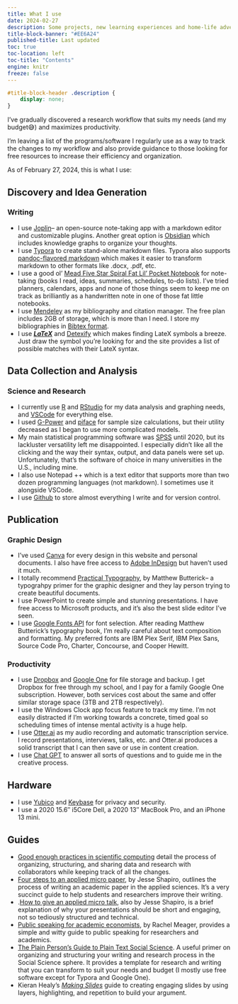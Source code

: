 ```yaml
---
title: What I use
date: 2024-02-27
description: Some projects, new learning experiences and home-life adventures
title-block-banner: "#EE6A24"
published-title: Last updated
toc: true
toc-location: left
toc-title: "Contents"
engine: knitr
freeze: false
---
```


```css
#title-block-header .description {
    display: none;
}
```

I've gradually discovered a research workflow that suits my needs (and my budget😅) and maximizes productivity.

I'm leaving a list of the programs/software I regularly use as a way to track the changes to my workflow and also provide guidance to those looking for free resources to increase their efficiency and organization.

As of February 27, 2024, this is what I use:

## Discovery and Idea Generation

### Writing

-   I use [Joplin](https://joplinapp.org/)– an open-source note-taking app with a markdown editor and customizable plugins. Another great option is [Obsidian](https://www.marclittlemore.com/beginners-guide-note-taking-obsidian/) which includes knowledge graphs to organize your thoughts.
-   I use [Typora](https://homepage.divms.uiowa.edu/~rlenth/Power/index.html) to create stand-alone markdown files. Typora also supports [pandoc-flavored markdown](https://pandoc.org/index.html) which makes it easier to transform markdown to other formats like .docx, .pdf, etc.
-   I use a good ol' [Mead Five Star Spiral Fat Lil' Pocket Notebook](https://www.fivestarbuiltstrong.com/p/multipacks/fat-lil-wirebound-notebook-college-ruled-6-pack-38027/) for note-taking (books I read, ideas, summaries, schedules, to-do lists). I've tried planners, calendars, apps and none of those things seem to keep me on track as brilliantly as a handwritten note in one of those fat little notebooks.
-   I use [Mendeley](https://www.mendeley.com/search/) as my bibliography and citation manager. The free plan includes 2GB of storage, which is more than I need. I store my bibliographies in [Bibtex format](https://www.bibtex.org/).
-   I use [***LaTeX***](https://www.latex-project.org/) and [Detexify](https://detexify.kirelabs.org/classify.html) which makes finding LateX symbols a breeze. Just draw the symbol you're looking for and the site provides a list of possible matches with their LateX syntax.

## Data Collection and Analysis

### Science and Research

-   I currently use [R](https://www.r-project.org/) and [RStudio](https://www.rstudio.com/) for my data analysis and graphing needs, and [VSCode](https://code.visualstudio.com/) for everything else.
-   I used [G-Power](https://www.psychologie.hhu.de/arbeitsgruppen/allgemeine-psychologie-und-arbeitspsychologie/gpower) and [piface](https://homepage.divms.uiowa.edu/~rlenth/Power/index.html) for sample size calculations, but their utility decreased as I began to use more complicated models.
-   My main statistical programming software was [SPSS](https://studentdiscounts.com/?gad_source=1&gclid=CjwKCAiAivGuBhBEEiwAWiFmYQw5XZfX_CVYuuY1zt8nJZsSbSLOtD9sRVQbcqyBNEUejnnA1-3OVBoCLVgQAvD_BwE) until 2020, but its lackluster versatility left me disappointed. I especially didn't like all the clicking and the way their syntax, output, and data panels were set up. Unfortunately, that's the software of choice in many universities in the U.S., including mine.
-   I also use Notepad ++ which is a text editor that supports more than two dozen programming languages (not markdown). I sometimes use it alongside VSCode.
-   I use [Github](https://github.com/) to store almost everything I write and for version control.

## Publication

### Graphic Design

-   I've used [Canva](https://www.canva.com/) for every design in this website and personal documents. I also have free access to [Adobe InDesign](https://www.adobe.com/) but haven't used it much.
-   I totally recommend [Practical Typography](https://practicaltypography.com/), by Matthew Butterick– a typograhpy primer for the graphic designer and they lay person trying to create beautiful documents.
-   I use PowerPoint to create simple and stunning presentations. I have free access to Microsoft products, and it's also the best slide editor I've seen.
-   I use [Google Fonts API](https://fonts.google.com/) for font selection. After reading Matthew Butterick's typography book, I'm really careful about text composition and formatting. My preferred fonts are IBM Plex Serif, IBM Plex Sans, Source Code Pro, Charter, Concourse, and Cooper Hewitt.

### Productivity

-   I use [Dropbox](https://www.dropbox.com/) and [Google One](https://one.google.com/overview/) for file storage and backup. I get Dropbox for free through my school, and I pay for a family Google One subscription. However, both services cost about the same and offer similar storage space (3TB and 2TB respectively).
-   I use the Windows Clock app focus feature to track my time. I'm not easily distracted if I'm working towards a concrete, timed goal so scheduling times of intense mental activity is a huge help.
-   I use [Otter.ai](https://otter.ai/home) as my audio recording and automatic transcription service. I record presentations, interviews, talks, etc. and Otter.ai produces a solid transcript that I can then save or use in content creation.
-   I use [Chat GPT](https://chat.openai.com/) to answer all sorts of questions and to guide me in the creative process.

## Hardware

-   I use [Yubico](https://www.yubico.com/) and [Keybase](https://keybase.io/) for privacy and security.
-   I use a 2020 15.6″ i5Core Dell, a 2020 13″ MacBook Pro, and an iPhone 13 mini.

## Guides

-   [Good enough practices in scientific computing](https://journals.plos.org/ploscompbiol/article?id=10.1371/journal.pcbi.1005510) detail the process of organizing, structuring, and sharing data and research with collaborators while keeping track of all the changes.
-   [Four steps to an applied micro paper](https://scholar.harvard.edu/files/shapiro/files/foursteps.pdf), by Jesse Shapiro, outlines the process of writing an academic paper in the applied sciences. It's a very succinct guide to help students and researchers improve their writing.
-   .[How to give an applied micro talk](https://scholar.harvard.edu/files/shapiro/files/applied_micro_slides.pdf), also by Jesse Shapiro, is a brief explanation of why your presentations should be short and engaging, not so tediously structured and technical.
-   [Public speaking for academic economists](https://www.princeton.edu/~reddings/tradephd/public_speaking_for_academic_economists.pdf), by Rachel Meager, provides a simple and witty guide to public speaking for researchers and academics.
-   [The Plain Person’s Guide to Plain Text Social Science](https://plain-text.co/). A useful primer on organizing and structuring your writing and research process in the Social Science sphere. It provides a template for research and writing that you can transform to suit your needs and budget (I mostly use free software except for Typora and Google One).
-   Kieran Healy's [*Making Slides*](https://kieranhealy.org/blog/archives/2018/03/24/making-slides/) guide to creating engaging slides by using layers, highlighting, and repetition to build your argument.
